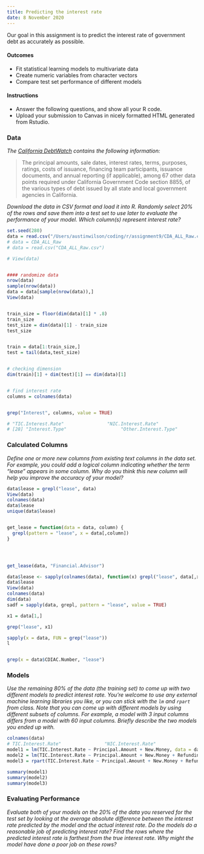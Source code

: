 ```yaml
---
title: Predicting the interest rate
date: 8 November 2020
---
```


Our goal in this assignment is to predict the interest rate of government debt as accurately as possible.


#### Outcomes

- Fit statistical learning models to multivariate data
- Create numeric variables from character vectors
- Compare test set performance of different models


#### Instructions

- Answer the following questions, and show all your R code.
- Upload your submission to Canvas in nicely formatted HTML generated from Rstudio.


### Data

_The [California DebtWatch](https://data.debtwatch.treasurer.ca.gov/Raw-Data/CDA-ALL-Raw/x7jp-pweb) contains the following information:_

> The principal amounts, sale dates, interest rates, terms, purposes, ratings, costs of issuance, financing team participants, issuance documents, and annual reporting (if applicable), among 67 other data points required under California Government Code section 8855, of the various types of debt issued by all state and local government agencies in California.

_Download the data in CSV format and load it into R.
Randomly select 20% of the rows and save them into a test set to use later to evaluate the performance of your model.
Which column(s) represent interest rate?_


```r
set.seed(280)
data = read.csv("/Users/austinwilson/coding/r/assignment9/CDA_ALL_Raw.csv")
# data = CDA_ALL_Raw
# data = read.csv("CDA_ALL_Raw.csv")

# View(data)


#### randomize data
nrow(data)
sample(nrow(data))
data = data[sample(nrow(data)),]
View(data)


train_size = floor(dim(data)[1] * .8)
train_size
test_size = dim(data)[1] - train_size
test_size


train = data[1:train_size,]
test = tail(data,test_size)


# checking dimension 
dim(train)[1] + dim(test)[1] == dim(data)[1] 


# find interest rate 
columns = colnames(data)


grep("Interest", columns, value = TRUE)

# "TIC.Interest.Rate"                "NIC.Interest.Rate"               
# [28] "Interest.Type"                    "Other.Interest.Type" 
```


### Calculated Columns

_Define one or more new columns from existing text columns in the data set.
For example, you could add a logical column indicating whether the term "lease" appears in some column.
Why do you think this new column will help you improve the accuracy of your model?_

```r
data$lease = grepl("lease", data)
View(data)
colnames(data)
data$lease
unique(data$lease)


get_lease = function(data = data, column) {
  grepl(pattern = "lease", x = data[,column])
}




get_lease(data, "Financial.Advisor")

data$lease <- sapply(colnames(data), function(x) grepl("lease", data[,x]))
data$lease
View(data)
colnames(data)
dim(data)
sadf = sapply(data, grepl, pattern = "lease", value = TRUE)

x1 = data[1,]

grep("lease", x1)

sapply(x = data, FUN = grep("lease"))
l


grep(x = data$CDIAC.Number, "lease")


```


### Models

_Use the remaining 80% of the data (the training set) to come up with two different models to predict interest rate.
You're welcome to use any external machine learning libraries you like, or you can stick with the `lm` and `rpart` from class.
Note that you can come up with different models by using different subsets of columns.
For example, a model with 3 input columns differs from a model with 60 input columns.
Briefly describe the two models you ended up with._

```r
colnames(data)
# TIC.Interest.Rate"                "NIC.Interest.Rate"  
model1 = lm(TIC.Interest.Rate ~ Principal.Amount + New.Money, data = data)
model2 = lm(TIC.Interest.Rate ~ Principal.Amount + New.Money + Refunding.Amount + Net.Issue.Discount.Premium, data = data)
model3 = rpart(TIC.Interest.Rate ~ Principal.Amount + New.Money + Refunding.Amount + Net.Issue.Discount.Premium, data = data)

summary(model1)
summary(model2)
summary(model3)
```


### Evaluating Performance

_Evaluate both of your models on the 20% of the data you reserved for the test set by looking at the average absolute difference between the interest rate predicted by the model and the actual interest rate.
Do the models do a reasonable job of predicting interest rate?
Find the rows where the predicted interest rate is farthest from the true interest rate.
Why might the model have done a poor job on these rows?_

```r

```